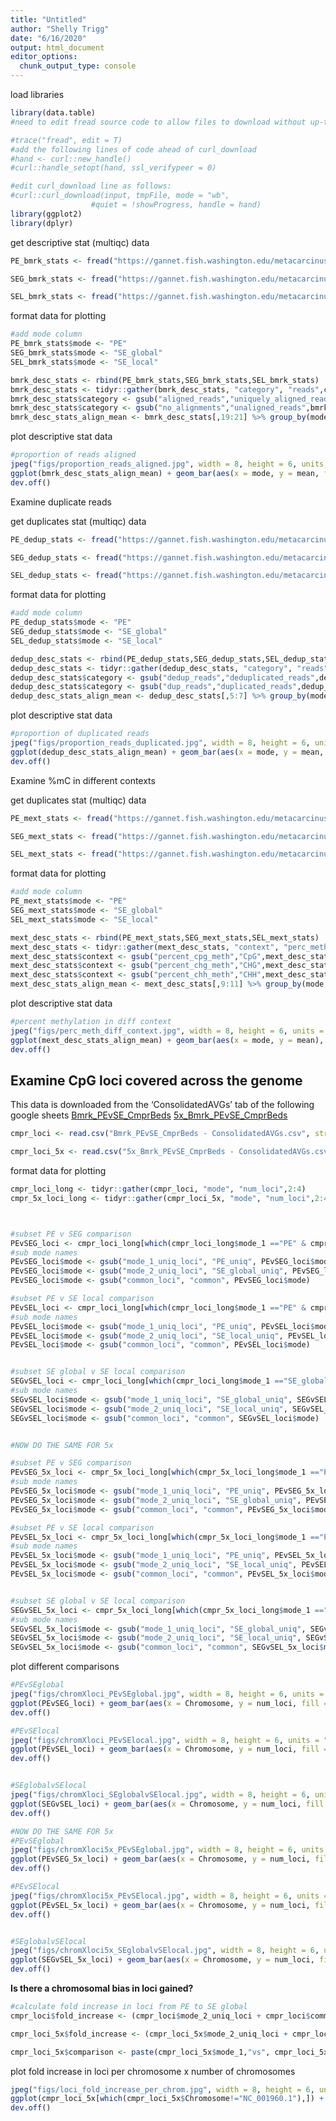 ```yaml
---
title: "Untitled"
author: "Shelly Trigg"
date: "6/16/2020"
output: html_document
editor_options: 
  chunk_output_type: console
---
```


load libraries
```r
library(data.table)
#need to edit fread source code to allow files to download without up-to-date certificate:

#trace("fread", edit = T)
#add the following lines of code ahead of curl_download
#hand <- curl::new_handle()
#curl::handle_setopt(hand, ssl_verifypeer = 0)

#edit curl_download line as follows:
#curl::curl_download(input, tmpFile, mode = "wb", 
                  #quiet = !showProgress, handle = hand)
library(ggplot2)
library(dplyr)
```

get descriptive stat (multiqc) data
```r
PE_bmrk_stats <- fread("https://gannet.fish.washington.edu/metacarcinus/Salmo_Calig/analyses/20200422/TG_PE_Aligned/multiqc_data/multiqc_bismark_alignment.txt")

SEG_bmrk_stats <- fread("https://gannet.fish.washington.edu/metacarcinus/Salmo_Calig/analyses/20200423/TG_SE_Aligned/multiqc_data/multiqc_bismark_alignment.txt")

SEL_bmrk_stats <- fread("https://gannet.fish.washington.edu/metacarcinus/Salmo_Calig/analyses/20200423/TG_SE_local_aligned/multiqc_data_2/multiqc_bismark_alignment.txt")

```


format data for plotting
```r
#add mode column
PE_bmrk_stats$mode <- "PE"
SEG_bmrk_stats$mode <- "SE_global"
SEL_bmrk_stats$mode <- "SE_local"

bmrk_desc_stats <- rbind(PE_bmrk_stats,SEG_bmrk_stats,SEL_bmrk_stats)
bmrk_desc_stats <- tidyr::gather(bmrk_desc_stats, "category", "reads",c(2,3,8))
bmrk_desc_stats$category <- gsub("aligned_reads","uniquely_aligned_reads",bmrk_desc_stats$category)
bmrk_desc_stats$category <- gsub("no_alignments","unaligned_reads",bmrk_desc_stats$category)
bmrk_desc_stats_align_mean <- bmrk_desc_stats[,19:21] %>% group_by(mode,category) %>% summarise(mean=mean(reads))
```


plot descriptive stat data
```r
#proportion of reads aligned
jpeg("figs/proportion_reads_aligned.jpg", width = 8, height = 6, units = "in", res = 300)
ggplot(bmrk_desc_stats_align_mean) + geom_bar(aes(x = mode, y = mean, fill = factor(category, levels = c("unaligned_reads", "ambig_reads","uniquely_aligned_reads" ))), stat = "identity") + theme_bw() + ylab("number of reads") + labs(fill = "category") + xlab("alignment mode") + ggtitle("proportion of reads aligned") + scale_fill_manual(values = c("red2","gold2","dodgerblue3"))
dev.off()
```


Examine duplicate reads

get duplicates stat (multiqc) data
```r
PE_dedup_stats <- fread("https://gannet.fish.washington.edu/metacarcinus/Salmo_Calig/analyses/20200422/TG_PE_Aligned/multiqc_data/multiqc_bismark_dedup.txt")

SEG_dedup_stats <- fread("https://gannet.fish.washington.edu/metacarcinus/Salmo_Calig/analyses/20200423/TG_SE_Aligned/multiqc_data/multiqc_bismark_dedup.txt")

SEL_dedup_stats <- fread("https://gannet.fish.washington.edu/metacarcinus/Salmo_Calig/analyses/20200423/TG_SE_local_aligned/multiqc_data_2/multiqc_bismark_dedup.txt")

```

format data for plotting
```r
#add mode column
PE_dedup_stats$mode <- "PE"
SEG_dedup_stats$mode <- "SE_global"
SEL_dedup_stats$mode <- "SE_local"

dedup_desc_stats <- rbind(PE_dedup_stats,SEG_dedup_stats,SEL_dedup_stats)
dedup_desc_stats <- tidyr::gather(dedup_desc_stats, "category", "reads",c(3,5))
dedup_desc_stats$category <- gsub("dedup_reads","deduplicated_reads",dedup_desc_stats$category)
dedup_desc_stats$category <- gsub("dup_reads","duplicated_reads",dedup_desc_stats$category)
dedup_desc_stats_align_mean <- dedup_desc_stats[,5:7] %>% group_by(mode,category) %>% summarise(mean=mean(reads))
```

plot descriptive stat data
```r
#proportion of duplicated reads 
jpeg("figs/proportion_reads_duplicated.jpg", width = 8, height = 6, units = "in", res = 300)
ggplot(dedup_desc_stats_align_mean) + geom_bar(aes(x = mode, y = mean, fill = category), stat = "identity") + theme_bw() + ylab("number of reads") + labs(fill = "category") + xlab("alignment mode") + ggtitle("proportion of duplicated reads") + scale_fill_manual(values = c("dodgerblue3","red2"))
dev.off()
```

Examine %mC in different contexts

get duplicates stat (multiqc) data
```r
PE_mext_stats <- fread("https://gannet.fish.washington.edu/metacarcinus/Salmo_Calig/analyses/20200422/TG_PE_Aligned/multiqc_data/multiqc_bismark_methextract.txt")

SEG_mext_stats <- fread("https://gannet.fish.washington.edu/metacarcinus/Salmo_Calig/analyses/20200423/TG_SE_Aligned/multiqc_data/multiqc_bismark_methextract.txt")

SEL_mext_stats <- fread("https://gannet.fish.washington.edu/metacarcinus/Salmo_Calig/analyses/20200423/TG_SE_local_aligned/multiqc_data_2/multiqc_bismark_methextract.txt")

```

format data for plotting
```r
#add mode column
PE_mext_stats$mode <- "PE"
SEG_mext_stats$mode <- "SE_global"
SEL_mext_stats$mode <- "SE_local"

mext_desc_stats <- rbind(PE_mext_stats,SEG_mext_stats,SEL_mext_stats)
mext_desc_stats <- tidyr::gather(mext_desc_stats, "context", "perc_meth",c(5:7))
mext_desc_stats$context <- gsub("percent_cpg_meth","CpG",mext_desc_stats$context)
mext_desc_stats$context <- gsub("percent_chg_meth","CHG",mext_desc_stats$context)
mext_desc_stats$context <- gsub("percent_chh_meth","CHH",mext_desc_stats$context)
mext_desc_stats_align_mean <- mext_desc_stats[,9:11] %>% group_by(mode,context) %>% summarise(mean=mean(perc_meth))
```


plot descriptive stat data
```r
#percent methylation in diff context
jpeg("figs/perc_meth_diff_context.jpg", width = 8, height = 6, units = "in", res = 300)
ggplot(mext_desc_stats_align_mean) + geom_bar(aes(x = mode, y = mean), fill = 'lightblue', color = 'black', stat = "identity") + theme_bw() + ylab("methylation (%)") + xlab("alignment mode") + ggtitle("percent methylation in different context") + facet_wrap(~context, scale = "free")
dev.off()
```

## Examine CpG loci covered across the genome

This data is downloaded from the 'ConsolidatedAVGs' tab of the following google sheets
[Bmrk_PEvSE_CmprBeds](https://docs.google.com/spreadsheets/d/1FLuXyZGkBqahjkYv-zAhuyU27I8DK6_Afi1R_IEzkXI/edit?usp=sharing)
[5x_Bmrk_PEvSE_CmprBeds](https://docs.google.com/spreadsheets/d/1me3IgONFY8PPCt-MpZuRB-R070CoqOcx_bdoLj0LCcI/edit?usp=sharing)

```r
cmpr_loci <- read.csv("Bmrk_PEvSE_CmprBeds - ConsolidatedAVGs.csv", stringsAsFactors = F)

cmpr_loci_5x <- read.csv("5x_Bmrk_PEvSE_CmprBeds - ConsolidatedAVGs.csv", stringsAsFactors = F)
```


format data for plotting
```r
cmpr_loci_long <- tidyr::gather(cmpr_loci, "mode", "num_loci",2:4)
cmpr_5x_loci_long <- tidyr::gather(cmpr_loci_5x, "mode", "num_loci",2:4)



#subset PE v SEG comparison
PEvSEG_loci <- cmpr_loci_long[which(cmpr_loci_long$mode_1 =="PE" & cmpr_loci_long$mode_2 == "SE_global"),]
#sub mode names
PEvSEG_loci$mode <- gsub("mode_1_uniq_loci", "PE_uniq", PEvSEG_loci$mode)
PEvSEG_loci$mode <- gsub("mode_2_uniq_loci", "SE_global_uniq", PEvSEG_loci$mode)
PEvSEG_loci$mode <- gsub("common_loci", "common", PEvSEG_loci$mode)

#subset PE v SE local comparison
PEvSEL_loci <- cmpr_loci_long[which(cmpr_loci_long$mode_1 =="PE" & cmpr_loci_long$mode_2 == "SE_local"),]
#sub mode names
PEvSEL_loci$mode <- gsub("mode_1_uniq_loci", "PE_uniq", PEvSEL_loci$mode)
PEvSEL_loci$mode <- gsub("mode_2_uniq_loci", "SE_local_uniq", PEvSEL_loci$mode)
PEvSEL_loci$mode <- gsub("common_loci", "common", PEvSEL_loci$mode)


#subset SE global v SE local comparison
SEGvSEL_loci <- cmpr_loci_long[which(cmpr_loci_long$mode_1 =="SE_global" & cmpr_loci_long$mode_2 == "SE_local"),]
#sub mode names
SEGvSEL_loci$mode <- gsub("mode_1_uniq_loci", "SE_global_uniq", SEGvSEL_loci$mode)
SEGvSEL_loci$mode <- gsub("mode_2_uniq_loci", "SE_local_uniq", SEGvSEL_loci$mode)
SEGvSEL_loci$mode <- gsub("common_loci", "common", SEGvSEL_loci$mode)


#NOW DO THE SAME FOR 5x

#subset PE v SEG comparison
PEvSEG_5x_loci <- cmpr_5x_loci_long[which(cmpr_5x_loci_long$mode_1 =="PE" & cmpr_5x_loci_long$mode_2 == "SE_global"),]
#sub mode names
PEvSEG_5x_loci$mode <- gsub("mode_1_uniq_loci", "PE_uniq", PEvSEG_5x_loci$mode)
PEvSEG_5x_loci$mode <- gsub("mode_2_uniq_loci", "SE_global_uniq", PEvSEG_5x_loci$mode)
PEvSEG_5x_loci$mode <- gsub("common_loci", "common", PEvSEG_5x_loci$mode)

#subset PE v SE local comparison
PEvSEL_5x_loci <- cmpr_5x_loci_long[which(cmpr_5x_loci_long$mode_1 =="PE" & cmpr_5x_loci_long$mode_2 == "SE_local"),]
#sub mode names
PEvSEL_5x_loci$mode <- gsub("mode_1_uniq_loci", "PE_uniq", PEvSEL_5x_loci$mode)
PEvSEL_5x_loci$mode <- gsub("mode_2_uniq_loci", "SE_local_uniq", PEvSEL_5x_loci$mode)
PEvSEL_5x_loci$mode <- gsub("common_loci", "common", PEvSEL_5x_loci$mode)


#subset SE global v SE local comparison
SEGvSEL_5x_loci <- cmpr_5x_loci_long[which(cmpr_5x_loci_long$mode_1 =="SE_global" & cmpr_5x_loci_long$mode_2 == "SE_local"),]
#sub mode names
SEGvSEL_5x_loci$mode <- gsub("mode_1_uniq_loci", "SE_global_uniq", SEGvSEL_5x_loci$mode)
SEGvSEL_5x_loci$mode <- gsub("mode_2_uniq_loci", "SE_local_uniq", SEGvSEL_5x_loci$mode)
SEGvSEL_5x_loci$mode <- gsub("common_loci", "common", SEGvSEL_5x_loci$mode)

```

plot different comparisons
```r
#PEvSEglobal
jpeg("figs/chromXloci_PEvSEglobal.jpg", width = 8, height = 6, units = "in", res = 300)
ggplot(PEvSEG_loci) + geom_bar(aes(x = Chromosome, y = num_loci, fill = factor(mode, levels = c("SE_global_uniq","common", "PE_uniq"))), stat = "identity") + theme_bw() + ylab("number of CpG loci") + xlab("Chromosome") + ggtitle("CpG loci identified by PE vs SE global mode") + scale_fill_manual(values = c("dodgerblue3", "springgreen3", "gold1")) + labs(fill = "loci") + theme(axis.text.x = element_text(angle = 90, hjust = 1))
dev.off()

#PEvSElocal
jpeg("figs/chromXloci_PEvSElocal.jpg", width = 8, height = 6, units = "in", res = 300)
ggplot(PEvSEL_loci) + geom_bar(aes(x = Chromosome, y = num_loci, fill = factor(mode, levels = c("SE_local_uniq","common", "PE_uniq"))), stat = "identity") + theme_bw() + ylab("number of CpG loci") + xlab("Chromosome") + ggtitle("CpG loci identified by PE vs SE local mode") + scale_fill_manual(values = c("dodgerblue3", "springgreen3", "gold1")) + labs(fill = "loci") + theme(axis.text.x = element_text(angle = 90, hjust = 1))
dev.off()


#SEglobalvSElocal
jpeg("figs/chromXloci_SEglobalvSElocal.jpg", width = 8, height = 6, units = "in", res = 300)
ggplot(SEGvSEL_loci) + geom_bar(aes(x = Chromosome, y = num_loci, fill = factor(mode, levels = c("SE_local_uniq","common", "SE_global_uniq"))), stat = "identity") + theme_bw() + ylab("number of CpG loci") + xlab("Chromosome") + ggtitle("CpG loci identified by SE global vs SE local mode") + scale_fill_manual(values = c("dodgerblue3", "springgreen3", "gold1")) + labs(fill = "loci") + theme(axis.text.x = element_text(angle = 90, hjust = 1))
dev.off()

#NOW DO THE SAME FOR 5x
#PEvSEglobal
jpeg("figs/chromXloci5x_PEvSEglobal.jpg", width = 8, height = 6, units = "in", res = 300)
ggplot(PEvSEG_5x_loci) + geom_bar(aes(x = Chromosome, y = num_loci, fill = factor(mode, levels = c("SE_global_uniq","common", "PE_uniq"))), stat = "identity") + theme_bw() + ylab("number of 5x CpG loci") + xlab("Chromosome") + ggtitle("5x CpG loci identified by PE vs SE global mode") + scale_fill_manual(values = c("dodgerblue3", "springgreen3", "gold1")) + labs(fill = "5x_loci") + theme(axis.text.x = element_text(angle = 90, hjust = 1))
dev.off()

#PEvSElocal
jpeg("figs/chromXloci5x_PEvSElocal.jpg", width = 8, height = 6, units = "in", res = 300)
ggplot(PEvSEL_5x_loci) + geom_bar(aes(x = Chromosome, y = num_loci, fill = factor(mode, levels = c("SE_local_uniq","common", "PE_uniq"))), stat = "identity") + theme_bw() + ylab("number of 5x CpG loci") + xlab("Chromosome") + ggtitle("5x CpG loci identified by PE vs SE local mode") + scale_fill_manual(values = c("dodgerblue3", "springgreen3", "gold1")) + labs(fill = "5x_loci") + theme(axis.text.x = element_text(angle = 90, hjust = 1))
dev.off()


#SEglobalvSElocal
jpeg("figs/chromXloci5x_SEglobalvSElocal.jpg", width = 8, height = 6, units = "in", res = 300)
ggplot(SEGvSEL_5x_loci) + geom_bar(aes(x = Chromosome, y = num_loci, fill = factor(mode, levels = c("SE_local_uniq","common", "SE_global_uniq"))), stat = "identity") + theme_bw() + ylab("number of 5x CpG loci") + xlab("Chromosome") + ggtitle("5x CpG loci identified by SE global vs SE local mode") + scale_fill_manual(values = c("dodgerblue3", "springgreen3", "gold1")) + labs(fill = "5x_loci") + theme(axis.text.x = element_text(angle = 90, hjust = 1))
dev.off()
```

**Is there a chromosomal bias in loci gained?**

```r
#calculate fold increase in loci from PE to SE global
cmpr_loci$fold_increase <- (cmpr_loci$mode_2_uniq_loci + cmpr_loci$common_loci)/(cmpr_loci$mode_1_uniq_loci+cmpr_loci$common_loci)

cmpr_loci_5x$fold_increase <- (cmpr_loci_5x$mode_2_uniq_loci + cmpr_loci_5x$common_loci)/(cmpr_loci_5x$mode_1_uniq_loci+cmpr_loci_5x$common_loci)

cmpr_loci_5x$comparison <- paste(cmpr_loci_5x$mode_1,"vs", cmpr_loci_5x$mode_2, sep = "_")
```

plot fold increase in loci per chromosome x number of chromosomes
```r
jpeg("figs/loci_fold_increase_per_chrom.jpg", width = 8, height = 6, units = "in", res = 300)
ggplot(cmpr_loci_5x[which(cmpr_loci_5x$Chromosome!="NC_001960.1"),]) + geom_histogram(aes(fold_increase), fill = "lightblue", color = "black", bins = 10) + facet_wrap(~comparison, scale = "free") + theme_bw() + ylab("number of chromosomes") + xlab("fold increase in 5x CpG loci per chromosome") + ggtitle("CpG loci fold increase per chromosome with different alignment modes")
dev.off()
```

